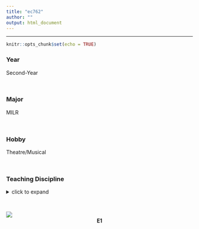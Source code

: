```yaml
---
title: "ec762"
author: ""
output: html_document
---
```


<hr>

```r
knitr::opts_chunk$set(echo = TRUE)
```

### Year

Second-Year

<br>

### Major

MILR

<br>

### Hobby

Theatre/Musical

<br>

### Teaching Discipline
<details>
  <summary>click to expand</summary>
- Origami
<br>
- Excel/Agile Kanban Process
</details>

<br>

![](~/Home/ILROB5275/Elaine 1.jpg)
<center> **E1**  </center>
